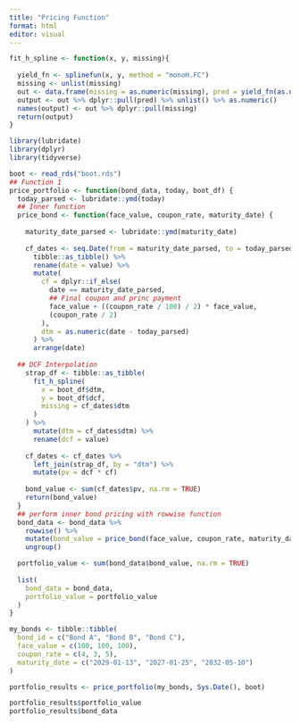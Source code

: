 ```yaml
---
title: "Pricing Function"
format: html
editor: visual
---
```


```r
fit_h_spline <- function(x, y, missing){
 
  yield_fn <- splinefun(x, y, method = "monoH.FC")
  missing <- unlist(missing)
  out <- data.frame(missing = as.numeric(missing), pred = yield_fn(as.numeric(missing)))
  output <- out %>% dplyr::pull(pred) %>% unlist() %>% as.numeric()
  names(output) <- out %>% dplyr::pull(missing)
  return(output)
}

library(lubridate)
library(dplyr)
library(tidyverse)

boot <- read_rds("boot.rds")
## Function 1
price_portfolio <- function(bond_data, today, boot_df) {
  today_parsed <- lubridate::ymd(today)
  ## Inner function
  price_bond <- function(face_value, coupon_rate, maturity_date) {
    
    maturity_date_parsed <- lubridate::ymd(maturity_date)
    
    cf_dates <- seq.Date(from = maturity_date_parsed, to = today_parsed, by = "-6 months") %>%
      tibble::as_tibble() %>%
      rename(date = value) %>%
      mutate(
        cf = dplyr::if_else(
          date == maturity_date_parsed,
          ## Final coupon and princ payment
          face_value + ((coupon_rate / 100) / 2) * face_value,
          (coupon_rate / 2)
        ),
        dtm = as.numeric(date - today_parsed)
      ) %>%
      arrange(date)
    
  ## DCF Interpolation
    strap_df <- tibble::as_tibble(
      fit_h_spline(
        x = boot_df$dtm,
        y = boot_df$dcf,
        missing = cf_dates$dtm
      )
    ) %>%
      mutate(dtm = cf_dates$dtm) %>%
      rename(dcf = value)
    
    cf_dates <- cf_dates %>%
      left_join(strap_df, by = "dtm") %>%
      mutate(pv = dcf * cf)
    
    bond_value <- sum(cf_dates$pv, na.rm = TRUE)
    return(bond_value)
  }
  ## perform inner bond pricing with rowwise function
  bond_data <- bond_data %>%
    rowwise() %>%
    mutate(bond_value = price_bond(face_value, coupon_rate, maturity_date)) %>%
    ungroup()

  portfolio_value <- sum(bond_data$bond_value, na.rm = TRUE)
  
  list(
    bond_data = bond_data,
    portfolio_value = portfolio_value
  )
}

my_bonds <- tibble::tibble(
  bond_id = c("Bond A", "Bond B", "Bond C"),
  face_value = c(100, 100, 100),
  coupon_rate = c(4, 3, 5),
  maturity_date = c("2029-01-13", "2027-01-25", "2032-05-10")
)

portfolio_results <- price_portfolio(my_bonds, Sys.Date(), boot)

portfolio_results$portfolio_value
portfolio_results$bond_data

```
